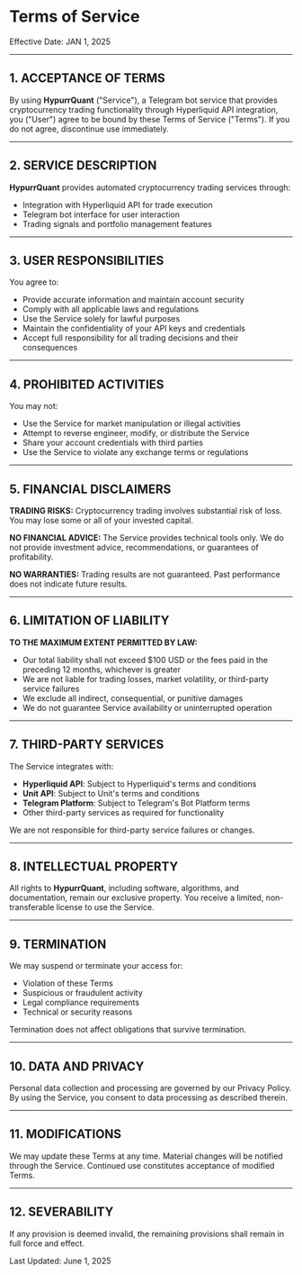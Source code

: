 # Terms of Service
Effective Date: JAN 1, 2025

---

## 1. ACCEPTANCE OF TERMS

By using **HypurrQuant** ("Service"), a Telegram bot service that provides cryptocurrency trading functionality through Hyperliquid API integration, you ("User") agree to be bound by these Terms of Service ("Terms"). If you do not agree, discontinue use immediately.

---

## 2. SERVICE DESCRIPTION

**HypurrQuant** provides automated cryptocurrency trading services through:

- Integration with Hyperliquid API for trade execution  
- Telegram bot interface for user interaction  
- Trading signals and portfolio management features

---

## 3. USER RESPONSIBILITIES

You agree to:

- Provide accurate information and maintain account security  
- Comply with all applicable laws and regulations  
- Use the Service solely for lawful purposes  
- Maintain the confidentiality of your API keys and credentials  
- Accept full responsibility for all trading decisions and their consequences

---

## 4. PROHIBITED ACTIVITIES

You may not:

- Use the Service for market manipulation or illegal activities  
- Attempt to reverse engineer, modify, or distribute the Service  
- Share your account credentials with third parties  
- Use the Service to violate any exchange terms or regulations

---

## 5. FINANCIAL DISCLAIMERS

**TRADING RISKS:** Cryptocurrency trading involves substantial risk of loss. You may lose some or all of your invested capital.

**NO FINANCIAL ADVICE:** The Service provides technical tools only. We do not provide investment advice, recommendations, or guarantees of profitability.

**NO WARRANTIES:** Trading results are not guaranteed. Past performance does not indicate future results.

---

## 6. LIMITATION OF LIABILITY

**TO THE MAXIMUM EXTENT PERMITTED BY LAW:**

- Our total liability shall not exceed $100 USD or the fees paid in the preceding 12 months, whichever is greater  
- We are not liable for trading losses, market volatility, or third-party service failures  
- We exclude all indirect, consequential, or punitive damages  
- We do not guarantee Service availability or uninterrupted operation

---

## 7. THIRD-PARTY SERVICES

The Service integrates with:

- **Hyperliquid API**: Subject to Hyperliquid's terms and conditions  
- **Unit API**: Subject to Unit's terms and conditions  
- **Telegram Platform**: Subject to Telegram's Bot Platform terms  
- Other third-party services as required for functionality

We are not responsible for third-party service failures or changes.

---

## 8. INTELLECTUAL PROPERTY

All rights to **HypurrQuant**, including software, algorithms, and documentation, remain our exclusive property. You receive a limited, non-transferable license to use the Service.

---

## 9. TERMINATION

We may suspend or terminate your access for:

- Violation of these Terms  
- Suspicious or fraudulent activity  
- Legal compliance requirements  
- Technical or security reasons  

Termination does not affect obligations that survive termination.

---

## 10. DATA AND PRIVACY

Personal data collection and processing are governed by our Privacy Policy. By using the Service, you consent to data processing as described therein.

---

## 11. MODIFICATIONS

We may update these Terms at any time. Material changes will be notified through the Service. Continued use constitutes acceptance of modified Terms.

---

## 12. SEVERABILITY

If any provision is deemed invalid, the remaining provisions shall remain in full force and effect.


Last Updated: June 1, 2025

